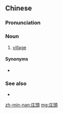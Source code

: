 ==Chinese==
{{zh-forms|s=庄头}}

===Pronunciation===
{{zh-pron
|h=pfs=chông-thèu
|mn=chng-thâu
|cat=n
}}

===Noun===
{{zh-noun}}

# [[village]]

====Synonyms====
* {{zh-l|村落}}

===See also===
* {{zh-l|鄉社}}

[[zh-min-nan:庄頭]]
[[mg:庄頭]]